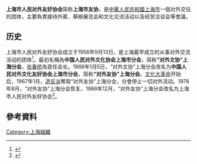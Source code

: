 '''上海市人民对外友好协会'''简称'''上海市友协'''，是[[中華人民共和國|中華人民共和國]][[上海市|上海市]]一個对外交往的团体，主要負責接待外賓、舉辦展览会和文化交流活动以及经贸洽谈会等會議。

== 历史 ==
上海市人民对外友好协会成立于1956年9月13日，是上海最早成立的从事对外交流活动的团体<ref>{{cite news |title=友协简介 |url=http://shyx60.eastday.com/wsb/n753/n754/n762/u1ai24560.html }}{{Dead link}}</ref>。最初名稱為'''中国人民对外文化协会上海市分会'''，简称'''“对外文协”上海分会'''，[[张春桥|张春桥]]為首任会长。1966年1月5日，“对外文协”上海分会改名为'''中国人民对外文化友好协会上海市分会'''，简称'''“对外友协”上海分会'''。[[文化大革命|文化大革命]]开始后，1967年1月，[[造反派|造反派]]奪取“对外友协”上海分会，分會停止一切对外活动。1978年8月，“对外友协”上海分会恢复。1986年12月，“对外友协”上海分会改名为上海市人民对外友好协会<ref>{{cite news |title=第二节　上海市人民对外友好协会 |url=http://www.shtong.gov.cn/dfz_web/DFZ/Info?idnode=70259&tableName=userobject1a&id=69990 |publisher=上海市地方志办公室}}</ref>。

== 參考資料 ==
{{Reflist|2}}

[[Category:上海組織|Category:上海組織]]